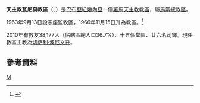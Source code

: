 {{noteTA
|G1 = TO
}}
{{Infobox Roman Catholic diocese
|Roman Catholic Diocese of = 天主教瓦尼莫教區
|Latin name of diocese = Dioecesis Uanimitana
|image = Diocese of Vanimo.png
|caption =
|location = [[巴布亞紐幾內亞|巴布亞紐幾內亞]]
|territory =
|population = 38,177
|rite = 拉丁禮
|patron =
|province = 馬當
|established = 1963年
|cathedral = 聖心代主教座堂
|co-cathedral =
|leadership = 主教
|website =
|教宗 =
|metropolitan =
|ordinary = 切萨利·波尼文托
|coadjutor bishop =
|auxiliary =
}}

'''天主教瓦尼莫教區'''（{{lang-la|Dioecesis Uanimitana}}、{{lang-en|Diocese of Vanimo}}）是[[巴布亞紐幾內亞|巴布亞紐幾內亞]]一個[[羅馬天主教|羅馬天主教]][[教區|教區]]，屬[[天主教馬當總教區|馬當總教區]]。

1963年9月13日設宗座監牧區，1966年11月15日升為教區。<ref>{{Cite web |url=http://www.vatican.va/holy_father/paul_vi/apost_constitutions/documents/hf_p-vi_apc_19661115_novae-guineae_lt.html |title=升為教區的宗座憲令 |access-date=2013-06-12 |archive-date=2014-02-03 |archive-url=https://web.archive.org/web/20140203135534/http://www.vatican.va/holy_father/paul_vi/apost_constitutions/documents/hf_p-vi_apc_19661115_novae-guineae_lt.html |dead-url=no }}</ref>

2010年有教友38,177人（佔轄區總人口36.7%）、十五個堂區、廿六名司鐸。現任教區主教為[[切萨利·波尼文托|切萨利·波尼文托]]。

==參考資料==
{{reflist}}
{{巴布亞紐幾內亞天主教教區}}
[[Category:巴布亞紐幾內亞天主教教區|M]]